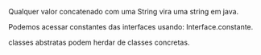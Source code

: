 






Qualquer valor concatenado com uma String vira uma string em java.

Podemos acessar constantes das interfaces usando: Interface.constante.

classes abstratas podem herdar de classes concretas.


